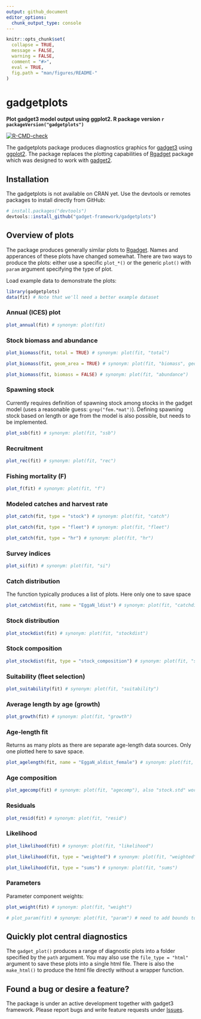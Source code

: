 ```yaml
---
output: github_document
editor_options: 
  chunk_output_type: console
---
```


```r
knitr::opts_chunk$set(
  collapse = TRUE,
  message = FALSE, 
  warning = FALSE,
  comment = "#>",
  eval = TRUE,
  fig.path = "man/figures/README-"
)
```

# gadgetplots
**Plot gadget3 model output using ggplot2. R package version `r packageVersion("gadgetplots")`**

<!-- badges: start -->
[![R-CMD-check](https://github.com/gadget-framework/gadgetplots/workflows/R-CMD-check/badge.svg)](https://github.com/gadget-framework/gadgetplots/actions)
<!-- badges: end -->

The gadgetplots package produces diagnostics graphics for [gadget3](https://github.com/gadget-framework/gadget3) using [ggplot2](https://ggplot2.tidyverse.org/reference). The package replaces the plotting capabilities of [Rgadget](https://github.com/gadget-framework/rgadget) package which was designed to work with [gadget2](https://github.com/gadget-framework/gadget2). 

## Installation

The gadgetplots is not available on CRAN yet. Use the devtools or remotes packages to install directly from GitHub:

```r
# install.packages("devtools")
devtools::install_github("gadget-framework/gadgetplots")
```

## Overview of plots

The package produces generally similar plots to [Rgadget](https://github.com/gadget-framework/rgadget). Names and apperances of these plots have changed somewhat. There are two ways to produce the plots: either use a specific `plot_*()` or the generic `plot()` with `param` argument specifying the type of plot.

Load example data to demonstrate the plots:

```r
library(gadgetplots)
data(fit) # Note that we'll need a better example dataset
```

### Annual (ICES) plot

```r
plot_annual(fit) # synonym: plot(fit)
```

### Stock biomass and abundance

```r
plot_biomass(fit, total = TRUE) # synonym: plot(fit, "total")
```

```r
plot_biomass(fit, geom_area = TRUE) # synonym: plot(fit, "biomass", geom_area = TRUE)
```

```r
plot_biomass(fit, biomass = FALSE) # synonym: plot(fit, "abundance")
```

### Spawning stock

Currently requires definition of spawning stock among stocks in the gadget model (uses a reasonable guess: `grep("fem.*mat")`). Defining spawning stock based on length or age from the model is also possible, but needs to be implemented.

```r
plot_ssb(fit) # synonym: plot(fit, "ssb")
```

### Recruitment

```r
plot_rec(fit) # synonym: plot(fit, "rec")
```

### Fishing mortality (F)

```r
plot_f(fit) # synonym: plot(fit, "f")
```

### Modeled catches and harvest rate

```r
plot_catch(fit, type = "stock") # synonym: plot(fit, "catch")
```

```r
plot_catch(fit, type = "fleet") # synonym: plot(fit, "fleet")
```

```r
plot_catch(fit, type = "hr") # synonym: plot(fit, "hr")
```

### Survey indices

```r
plot_si(fit) # synonym: plot(fit, "si")
```

### Catch distribution

The function typically produces a list of plots. Here only one to save space

```r
plot_catchdist(fit, name = "EggaN_ldist") # synonym: plot(fit, "catchdist")
```

### Stock distribution

```r
plot_stockdist(fit) # synonym: plot(fit, "stockdist")
```

### Stock composition

```r
plot_stockdist(fit, type = "stock_composition") # synonym: plot(fit, "stockcomp")
```


### Suitability (fleet selection)

```r
plot_suitability(fit) # synonym: plot(fit, "suitability")
```

### Average length by age (growth)

```r
plot_growth(fit) # synonym: plot(fit, "growth")
```

### Age-length fit

Returns as many plots as there are separate age-length data sources. Only one plotted here to save space.

```r
plot_agelength(fit, name = "EggaN_aldist_female") # synonym: plot(fit, "agelength")
```

### Age composition

```r
plot_agecomp(fit) # synonym: plot(fit, "agecomp"), also "stock.std" works
```

### Residuals

```r
plot_resid(fit) # synonym: plot(fit, "resid")
```

### Likelihood

```r
plot_likelihood(fit) # synonym: plot(fit, "likelihood")
```

```r
plot_likelihood(fit, type = "weighted") # synonym: plot(fit, "weighted")
```

```r
plot_likelihood(fit, type = "sums") # synonym: plot(fit, "sums")
```

### Parameters

Parameter component weights:

```r
plot_weight(fit) # synonym: plot(fit, "weight")
```

```r
# plot_param(fit) # synonym: plot(fit, "param") # need to add bounds to g3_fit
```

## Quickly plot central diagnostics

The `gadget_plot()` produces a range of diagnostic plots into a folder specified by the `path` argument. You may also use the `file_type = "html"` argument to save these plots into a single html file. There is also the `make_html()` to produce the html file directly without a wrapper function. 

## Found a bug or desire a feature?

The package is under an active development together with gadget3 framework. Please report bugs and write feature requests under [Issues](https://github.com/gadget-framework/gadgetplots/issues).





